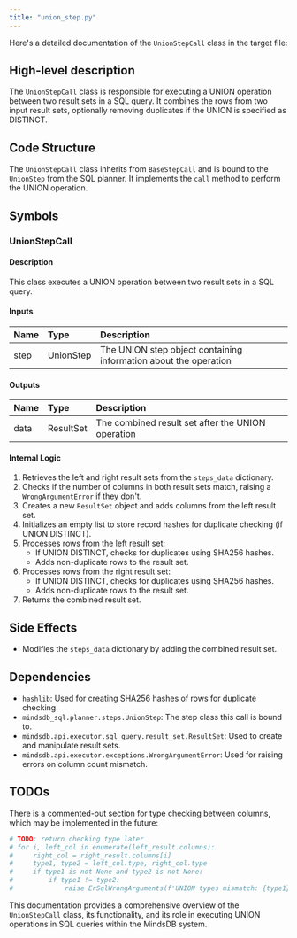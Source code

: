 ```yaml
---
title: "union_step.py"
---
```


Here's a detailed documentation of the `UnionStepCall` class in the target file:

## High-level description
The `UnionStepCall` class is responsible for executing a UNION operation between two result sets in a SQL query. It combines the rows from two input result sets, optionally removing duplicates if the UNION is specified as DISTINCT.

## Code Structure
The `UnionStepCall` class inherits from `BaseStepCall` and is bound to the `UnionStep` from the SQL planner. It implements the `call` method to perform the UNION operation.

## Symbols

### UnionStepCall
#### Description
This class executes a UNION operation between two result sets in a SQL query.

#### Inputs
| Name | Type | Description |
|:-----|:-----|:------------|
| step | UnionStep | The UNION step object containing information about the operation |

#### Outputs
| Name | Type | Description |
|:-----|:-----|:------------|
| data | ResultSet | The combined result set after the UNION operation |

#### Internal Logic
1. Retrieves the left and right result sets from the `steps_data` dictionary.
2. Checks if the number of columns in both result sets match, raising a `WrongArgumentError` if they don't.
3. Creates a new `ResultSet` object and adds columns from the left result set.
4. Initializes an empty list to store record hashes for duplicate checking (if UNION DISTINCT).
5. Processes rows from the left result set:
   - If UNION DISTINCT, checks for duplicates using SHA256 hashes.
   - Adds non-duplicate rows to the result set.
6. Processes rows from the right result set:
   - If UNION DISTINCT, checks for duplicates using SHA256 hashes.
   - Adds non-duplicate rows to the result set.
7. Returns the combined result set.

## Side Effects
- Modifies the `steps_data` dictionary by adding the combined result set.

## Dependencies
- `hashlib`: Used for creating SHA256 hashes of rows for duplicate checking.
- `mindsdb_sql.planner.steps.UnionStep`: The step class this call is bound to.
- `mindsdb.api.executor.sql_query.result_set.ResultSet`: Used to create and manipulate result sets.
- `mindsdb.api.executor.exceptions.WrongArgumentError`: Used for raising errors on column count mismatch.

## TODOs
There is a commented-out section for type checking between columns, which may be implemented in the future:
```python
# TODO: return checking type later
# for i, left_col in enumerate(left_result.columns):
#     right_col = right_result.columns[i]
#     type1, type2 = left_col.type, right_col.type
#     if type1 is not None and type2 is not None:
#         if type1 != type2:
#             raise ErSqlWrongArguments(f'UNION types mismatch: {type1} != {type2}')
```

This documentation provides a comprehensive overview of the `UnionStepCall` class, its functionality, and its role in executing UNION operations in SQL queries within the MindsDB system.